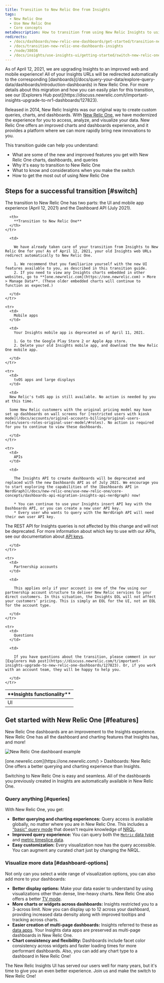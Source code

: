 ```yaml
---
title: Transition to New Relic One from Insights
tags:
  - New Relic One
  - Use New Relic One
  - Core concepts
metaDescription: How to transition from using New Relic Insights to using New Relic One.
redirects:
  - /docs/dashboards/new-relic-one-dashboards/get-started/transition-new-relic-one-dashboards-insights
  - /docs/transition-new-relic-one-dashboards-insights
  - /node/38036
  - /docs/insights/use-insights-ui/getting-started/switch-new-relic-one-insights
---
```


<Callout variant="important">
  As of April 12, 2021, we are upgrading Insights to an improved web and mobile experience! All of your Insights URLs will be redirected automatically to the corresponding [dashboards](/docs/query-your-data/explore-query-data/dashboards/introduction-dashboards) in New Relic One. For more details about this migration and how you can easily plan for this transition, see our [Explorers Hub post](https://discuss.newrelic.com/t/important-insights-upgrade-to-nr1-dashboards/127823).
</Callout>

Released in 2014, New Relic Insights was our original way to create custom queries, charts, and dashboards. With [New Relic One](/docs/new-relic-one/use-new-relic-one/get-started/introduction-new-relic-one), we have modernized the experience for you to access, analyze, and visualize your data. New Relic One offers an improved charts and dashboards experience, and it provides a platform where we can more rapidly bring new innovations to you.

This transition guide can help you understand:

* What are some of the new and improved features you get with New Relic One charts, dashboards, and queries
* Why it's easy to transition to New Relic One
* What to know and considerations when you make the switch
* How to get the most out of using New Relic One

## Steps for a successful transition [#switch]

The transition to New Relic One has two parts: the UI and mobile app experience (April 12, 2021) and the Dashboard API (July 2021).

<table>
  <thead>
    <tr>
      <th style={{ width: "200px" }}>
        **Insights functionality**
      </th>

      <th>
        **Transition to New Relic One**
      </th>
    </tr>
  </thead>

  <tbody>
    <tr>
      <td>
        UI
      </td>

      <td>
        
        We have already taken care of your transition from Insights to New Relic One for you! As of April 12, 2021, your old Insights web URLs redirect automatically to New Relic One.

        1. We recommend that you familiarize yourself with the new UI features available to you, as described in this transition guide.
        2. If you need to view any Insights charts embedded in other websites, go to **[one.newrelic.com](https://one.newrelic.com) > More > Manage Data**. (These older embedded charts will continue to function as expected.)

      </td>
    </tr>

    <tr>
      <td>
        Mobile apps
      </td>

      <td>
        Your Insights mobile app is deprecated as of April 11, 2021. 

        1. Go to the Google Play Store 2 or Apple App store.
        2. Delete your old Insights mobile app, and download the New Relic One mobile app.

      </td>
    </tr>

    <tr>
      <td>
        tvOS apps and large displays
      </td>

      <td>
      New Relic's tvOS app is still available. No action is needed by you at this time.

      Some New Relic customers with the original pricing model may have set up dashboards on wall screens for [restricted users with kiosk mode](/docs/accounts/original-accounts-billing/original-users-roles/users-roles-original-user-model/#roles). No action is required for you to continue to view these dashboards.

      </td>
    </tr>

    <tr>
      <td>
        APIs
      </td>

      <td>
        
        The Insights API to create dashboards will be deprecated and replaced with the new Dashboards API as of July 2021. We encourage you to start exploring the capabilities of the [Dashboards API in NerdGraph](/docs/new-relic-one/use-new-relic-one/core-concepts/dashboards-api-migration-insights-api-nerdgraph) now!

        * You can continue to use your Insights insert API key with the Dashboards API, or you can create a new user API key.
        * Every user who wants to query with the NerdGraph API will need their own user API key.

The REST API for Insights queries is not affected by this change and will not be deprecated. For more information about which key to use with our APIs, see our documentation about [API keys](/docs/apis/get-started/intro-apis/new-relic-api-keys/).

      </td>
    </tr>

    <tr>
      <td>
        Partnership accounts
      </td>

      <td>
        
        This applies only if your account is one of the few using our partnership account structure to deliver New Relic services to your direct customers. In this situation, the Insights EOL will not affect your customers’ pricing. This is simply an EOL for the UI, not an EOL for the account type.

      </td>
    </tr>

    <tr>
      <td>
        Questions
      </td>

      <td>
        
        If you have questions about the transition, please comment in our [Explorers Hub post](https://discuss.newrelic.com/t/important-insights-upgrade-to-new-relic-one-dashboards/127823). Or, if you work with an account team, they will be happy to help you.

      </td>
    </tr>
  </tbody>
</table>

## Get started with New Relic One [#features]

New Relic One dashboards are an improvement to the Insights experience. New Relic One has all the dashboard and charting features that Insights has, and more!

![New Relic One dashboard example](./images/new-relic-one-dashboard-example_1.png "new-relic-one-dashboard-example.png")

<figcaption>
  [one.newrelic.com](https://one.newrelic.com/) > Dashboards: New Relic One offers a better querying and charting experience than Insights.
</figcaption>

Switching to New Relic One is easy and seamless. All of the dashboards you previously created in Insights are automatically available in New Relic One.

### Query anything [#queries]

With New Relic One, you get:

* **Better querying and charting experiences:** Query access is available globally, no matter where you are in New Relic One. This includes a ["basic" query mode](/docs/chart-builder/use-chart-builder/choose-data/use-basic-mode-specify-data) that doesn't require knowledge of [NRQL](/docs/query-data/nrql-new-relic-query-language/getting-started/introduction-nrql).
* **Improved query experience:** You can query both the [`Metric` data type](/docs/data-ingest-apis/get-data-new-relic/metric-api/view-query-you-metric-data) and [metric timeslice data](/docs/query-data/nrql-new-relic-query-language/nrql-query-tutorials/query-metric-timeslice-data-nrql).
* **Easy customization:** Every visualization now has the query accessible. You can augment any curated chart just by changing the NRQL.

### Visualize more data [#dashboard-options]

Not only can you select a wide range of visualization options, you can also add more to your dashboards:

* **Better display options:** Make your data easier to understand by using visualizations other than dense, line-heavy charts. New Relic One also offers a better [TV mode](/docs/query-your-data/explore-query-data/dashboards/manage-your-dashboard#dash-visual-tv).
* **More charts or widgets across dashboards:** Insights restricted you to a 3-across limit. Now you can display up to 12 across your dashboard, providing increased data density along with improved tooltips and tracking across charts.
* **Easier creation of multi-page dashboards:** Insights referred to these as [data apps](/docs/dashboards/new-relic-one-dashboards/manage-your-dashboard/create-dashboards-have-multiple-pages). Your Insights data apps are preserved as multi-page dashboards in New Relic One.
* **Chart consistency and flexibility:** Dashboards include facet color consistency across widgets and faster loading times for more performant dashboards. Also, you can add any chart type to a dashboard in New Relic One!

The New Relic Insights UI has served our users well for many years, but it's time to give you an even better experience. Join us and make the switch to New Relic One!
